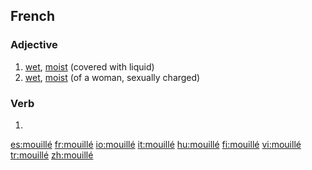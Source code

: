 ==French==

===Adjective===
{{fr-adj}}

# [[wet]], [[moist]] (covered with liquid)
# [[wet]], [[moist]] (of a woman, sexually charged)

===Verb===
{{infl|fr|past participle}}

# {{past participle of|mouiller|lang=French}}

[[es:mouillé]]
[[fr:mouillé]]
[[io:mouillé]]
[[it:mouillé]]
[[hu:mouillé]]
[[fi:mouillé]]
[[vi:mouillé]]
[[tr:mouillé]]
[[zh:mouillé]]